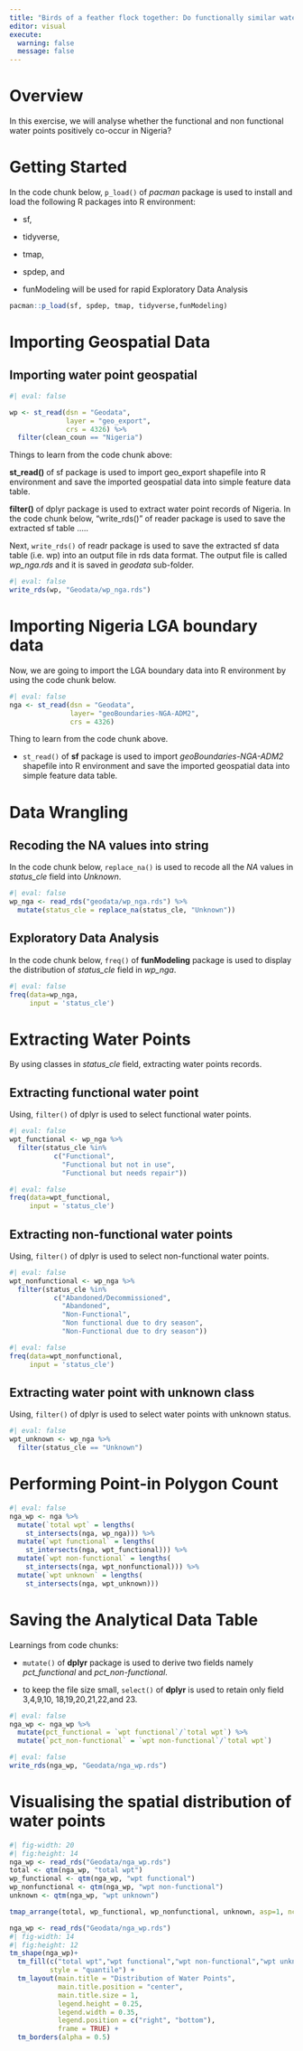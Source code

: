 ```yaml
---
title: "Birds of a feather flock together: Do functionally similar water points positively co-occur in Nigeria?"
editor: visual
execute: 
  warning: false
  message: false
---
```


# Overview

In this exercise, we will analyse whether the functional and non functional water points positively co-occur in Nigeria?

# Getting Started

In the code chunk below, `p_load()` of *pacman* package is used to install and load the following R packages into R environment:

-   sf,

-   tidyverse,

-   tmap,

-   spdep, and

-   funModeling will be used for rapid Exploratory Data Analysis

```r
pacman::p_load(sf, spdep, tmap, tidyverse,funModeling)
```

# Importing Geospatial Data

## Importing water point geospatial

```r
#| eval: false

wp <- st_read(dsn = "Geodata",
              layer = "geo_export",
              crs = 4326) %>%
  filter(clean_coun == "Nigeria")
```

Things to learn from the code chunk above:

**st_read()** of sf package is used to import geo_export shapefile into R environment and save the imported geospatial data into simple feature data table.

**filter()** of dplyr package is used to extract water point records of Nigeria. In the code chunk below, "write_rds()" of reader package is used to save the extracted sf table .....

Next, `write_rds()` of readr package is used to save the extracted sf data table (i.e. wp) into an output file in rds data format. The output file is called *wp_nga.rds* and it is saved in *geodata* sub-folder.

```r
#| eval: false
write_rds(wp, "Geodata/wp_nga.rds")
```

# Importing Nigeria LGA boundary data

Now, we are going to import the LGA boundary data into R environment by using the code chunk below.

```r
#| eval: false
nga <- st_read(dsn = "Geodata",
               layer= "geoBoundaries-NGA-ADM2",
               crs = 4326)
```

Thing to learn from the code chunk above.

-   `st_read()` of **sf** package is used to import *geoBoundaries-NGA-ADM2* shapefile into R environment and save the imported geospatial data into simple feature data table.

# Data Wrangling

## Recoding the NA values into string

In the code chunk below, `replace_na()` is used to recode all the *NA* values in *status_cle* field into *Unknown*.

```r
#| eval: false
wp_nga <- read_rds("geodata/wp_nga.rds") %>%
  mutate(status_cle = replace_na(status_cle, "Unknown"))
```

## Exploratory Data Analysis

In the code chunk below, `freq()` of **funModeling** package is used to display the distribution of *status_cle* field in *wp_nga*.

```r
#| eval: false
freq(data=wp_nga, 
     input = 'status_cle')
```

# Extracting Water Points

By using classes in *status_cle* field, extracting water points records.

## Extracting functional water point

Using, `filter()` of dplyr is used to select functional water points.

```r
#| eval: false
wpt_functional <- wp_nga %>%
  filter(status_cle %in%
           c("Functional", 
             "Functional but not in use",
             "Functional but needs repair"))
```

```r
#| eval: false
freq(data=wpt_functional, 
     input = 'status_cle')
```

## Extracting non-functional water points

Using, `filter()` of dplyr is used to select non-functional water points.

```r
#| eval: false
wpt_nonfunctional <- wp_nga %>%
  filter(status_cle %in%
           c("Abandoned/Decommissioned", 
             "Abandoned",
             "Non-Functional",
             "Non functional due to dry season",
             "Non-Functional due to dry season"))
```

```r
#| eval: false
freq(data=wpt_nonfunctional, 
     input = 'status_cle')
```

## Extracting water point with unknown class

Using, `filter()` of dplyr is used to select water points with unknown status.

```r
#| eval: false
wpt_unknown <- wp_nga %>%
  filter(status_cle == "Unknown")
```

# Performing Point-in Polygon Count

```r
#| eval: false
nga_wp <- nga %>% 
  mutate(`total wpt` = lengths(
    st_intersects(nga, wp_nga))) %>%
  mutate(`wpt functional` = lengths(
    st_intersects(nga, wpt_functional))) %>%
  mutate(`wpt non-functional` = lengths(
    st_intersects(nga, wpt_nonfunctional))) %>%
  mutate(`wpt unknown` = lengths(
    st_intersects(nga, wpt_unknown)))
```

# Saving the Analytical Data Table

Learnings from code chunks:

-   `mutate()` of **dplyr** package is used to derive two fields namely *pct_functional* and *pct_non-functional*.

-   to keep the file size small, `select()` of **dplyr** is used to retain only field 3,4,9,10, 18,19,20,21,22,and 23.

```r
#| eval: false
nga_wp <- nga_wp %>%
  mutate(pct_functional = `wpt functional`/`total wpt`) %>%
  mutate(`pct_non-functional` = `wpt non-functional`/`total wpt`) 
```

```r
#| eval: false
write_rds(nga_wp, "Geodata/nga_wp.rds")
```

# Visualising the spatial distribution of water points

```r
#| fig-width: 20
#| fig:height: 14
nga_wp <- read_rds("Geodata/nga_wp.rds")
total <- qtm(nga_wp, "total wpt")
wp_functional <- qtm(nga_wp, "wpt functional")
wp_nonfunctional <- qtm(nga_wp, "wpt non-functional")
unknown <- qtm(nga_wp, "wpt unknown")

tmap_arrange(total, wp_functional, wp_nonfunctional, unknown, asp=1, ncol=2)
```

```r
nga_wp <- read_rds("Geodata/nga_wp.rds")
#| fig-width: 14
#| fig:height: 12
tm_shape(nga_wp)+
  tm_fill(c("total wpt","wpt functional","wpt non-functional","wpt unknown"), 
          style = "quantile") +
  tm_layout(main.title = "Distribution of Water Points",
            main.title.position = "center",
            main.title.size = 1,
            legend.height = 0.25, 
            legend.width = 0.35,
            legend.position = c("right", "bottom"),
            frame = TRUE) +
  tm_borders(alpha = 0.5)
```
